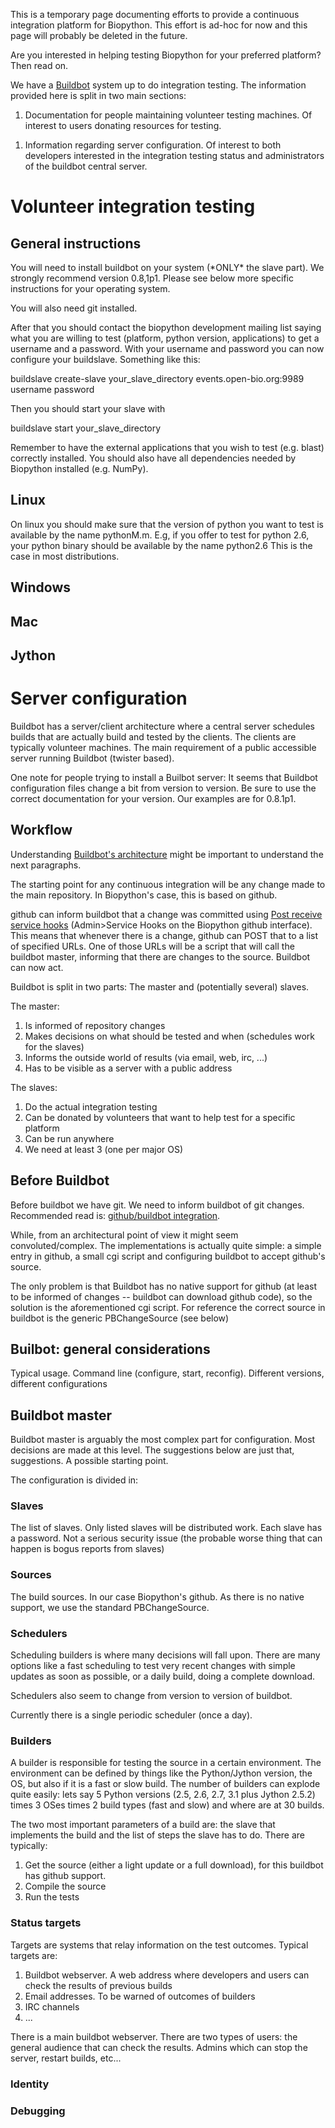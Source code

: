 This is a temporary page documenting efforts to provide a continuous integration platform for Biopython. This effort is ad-hoc for now and this page will probably be deleted in the future.

Are you interested in helping testing Biopython for your preferred platform? Then read on.

We have a [http://buildbot.net Buildbot] system up to do integration testing. The information provided here is split in two main sections:

#Documentation for people maintaining volunteer testing machines. Of interest to users donating resources for testing.

#Information regarding server configuration. Of interest to both developers interested in the integration testing status and administrators of the buildbot central server.


=Volunteer integration testing=


==General instructions==

You will need to install buildbot on your system (*ONLY* the slave part). We strongly recommend version 0.8,1p1. Please see below more specific instructions for your operating system.

You will also need git installed.

After that you should contact the biopython development mailing list saying what you are willing to test (platform, python version, applications) to get a username and a password. With your username and password you can now configure your buildslave. Something like this:

buildslave create-slave your_slave_directory events.open-bio.org:9989 username password

Then you should start your slave with

buildslave start your_slave_directory

Remember to have the external applications that you wish to test (e.g. blast) correctly installed. You should also have all dependencies needed by Biopython installed (e.g. NumPy).

==Linux==

On linux you should make sure that the version of python you want to test is available by the name pythonM.m. E.g, if you offer to test for python 2.6, your python binary should be available by the name python2.6 This is the case in most distributions.

==Windows==
==Mac==
==Jython==

=Server configuration=

Buildbot has a server/client architecture where a central server schedules builds that are actually build and tested by the clients. The clients are typically volunteer machines. The main requirement of a public accessible server running Buildbot (twister based).

One note for people trying to install a Builbot server: It seems that Buildbot configuration files change a bit from version to version. Be sure to use the correct documentation for your version. Our examples are for 0.8.1p1.


==Workflow==

Understanding [http://buildbot.net/buildbot/docs/current/full.html Buildbot's architecture] might be important to understand the next paragraphs.

The starting point for any continuous integration will be any change made to the main repository. In Biopython's case, this is based on github.

github can inform buildbot that a change was committed using [http://help.github.com/post-receive-hooks/ Post receive service hooks] (Admin>Service Hooks on the Biopython github interface). This means that whenever there is a change, github can POST that to a list of specified URLs. One of those URLs will be a script that will call the buildbot master, informing that there are changes to the source. Buildbot can now act.

Buildbot is split in two parts: The master and (potentially several) slaves.

The master:

# Is informed of repository changes
# Makes decisions on what should be tested and when (schedules work for the slaves)
# Informs the outside world of results (via email, web, irc, ...)
# Has to be visible as a server with a public address

The slaves:

# Do the actual integration testing
# Can be donated by volunteers that want to help test for a specific platform
# Can be run anywhere
# We need at least 3 (one per major OS)

==Before Buildbot==

Before buildbot we have git. We need to inform buildbot of git changes. Recommended read is:
[http://www.apparatusproject.org/blog/2009/06/github-and-buildbot-continuous-integration/ github/buildbot integration].

While, from an architectural point of view it might seem convoluted/complex. The implementations is actually quite simple: a simple entry in github, a small cgi script and configuring buildbot to accept github's source.

The only problem is that Buildbot has no native support for github (at least to be informed of changes -- buildbot can download github code), so the solution is the aforementioned cgi script. For reference the correct source in buildbot is the generic PBChangeSource (see below)

==Builbot: general considerations==

Typical usage. Command line (configure, start, reconfig).
Different versions, different configurations

==Buildbot master==

Buildbot master is arguably the most complex part for configuration. Most decisions are made at this level. The suggestions below are just that, suggestions. A possible starting point.

The configuration is divided in:

===Slaves===

The list of slaves. Only listed slaves will be distributed work. Each slave has a password. Not a serious security issue (the probable worse thing that can happen is bogus reports from slaves)

===Sources===

The build sources. In our case Biopython's github. As there is no native support, we use the standard PBChangeSource.

===Schedulers===

Scheduling builders is where many decisions will fall upon. There are many options like a fast scheduling to test very recent changes with simple updates as soon as possible, or a daily build, doing a complete download.

Schedulers also seem to change from version to version of buildbot.

Currently there is a single periodic scheduler (once a day).

===Builders===

A builder is responsible for testing the source in a certain environment. The environment can be defined by things like the Python/Jython version, the OS, but also if it is a fast or slow build. The number of builders can explode quite easily: lets say 5 Python versions (2.5, 2.6, 2.7, 3.1 plus Jython 2.5.2) times 3 OSes times 2 build types (fast and slow) and where are at 30 builds.

The two most important parameters of a build are: the slave that implements the build and the list of steps the slave has to do. There are typically:

#Get the source (either a light update or a full download), for this buildbot has github support.
#Compile the source
#Run the tests

===Status targets===

Targets are systems that relay information on the test outcomes. Typical targets are:

#Buildbot webserver. A web address where developers and users can check the results of previous builds
#Email addresses. To be warned of outcomes of builders
#IRC channels
#...

There is a main buildbot webserver. There are two types of users: the general audience that can check the results. Admins which can stop the server, restart builds, etc...

===Identity===
===Debugging===